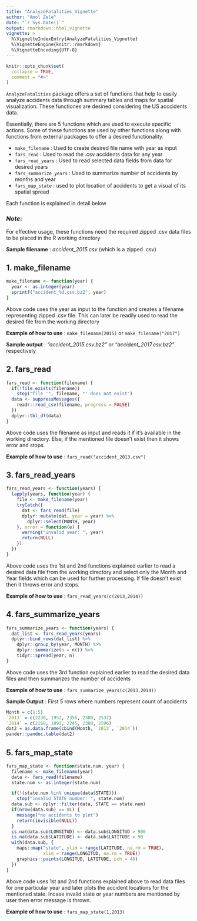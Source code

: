 ```yaml
---
title: "AnalyzeFatalities_Vignette"
author: "Amol Zele"
date: "`r Sys.Date()`"
output: rmarkdown::html_vignette
vignette: >
  %\VignetteIndexEntry{AnalyzeFatalities_Vignette}
  %\VignetteEngine{knitr::rmarkdown}
  %\VignetteEncoding{UTF-8}
---
```


```r
knitr::opts_chunk$set(
  collapse = TRUE,
  comment = "#>"
)
```

`AnalyzeFatalities` package offers a set of functions that help to easily analyze accidents data through summary tables and maps for spatial visualization. These functiones are desined considering the US acccidents data.

Essentially, there are 5 functions which are used to execute specific actions. Some of these functions are used by other functions along with functions from external packages to offer a desired functionality.

- `make_filename` : Used to create desired file name with year as input
- `fars_read` : Used to read the .csv accidents data for any year
- `fars_read_years` : Used to read selected data fields from data for desired years
- `fars_summarize_years` : Used to summarize number of accidents by months and year
- `fars_map_state` : used to plot location of accidents to get a visual of its spatial spread

Each function is explained in detail below

### _Note_: 
For effective usage, these functions need the required zipped .csv data files to be placed in the R working directory

__Sample filename__ : _accident_2015.csv_ (which is a zipped .csv)

## 1. make_filename
``` r
make_filename <- function(year) {
  year <- as.integer(year)
  sprintf("accident_%d.csv.bz2", year)
}
```

Above code uses the year as input to the function and creates a filename representing zipped .csv file. This can later be readily used to read the desired file from the working directory

__Example of how to use__ : 
`make_filename(2015)` or `make_filename("2017")`

__Sample output__ : _"accident_2015.csv.bz2"_   or   _"accident_2017.csv.bz2"_ respectively


## 2. fars_read
``` r
fars_read <- function(filename) {
  if(!file.exists(filename))
    stop("file '", filename, "' does not exist")
  data <- suppressMessages({
    readr::read_csv(filename, progress = FALSE)
  })
  dplyr::tbl_df(data)
}
```

Above code uses the filename as input and reads it if it's available in the working directory. Else, if the mentioned file doesn't exist then it shows error and stops.

__Example of how to use__ : 
`fars_read("accident_2013.csv")`

## 3. fars_read_years
```r
fars_read_years <- function(years) {
  lapply(years, function(year) {
    file <- make_filename(year)
    tryCatch({
      dat <- fars_read(file)
      dplyr::mutate(dat, year = year) %>%
        dplyr::select(MONTH, year)
    }, error = function(e) {
      warning("invalid year: ", year)
      return(NULL)
    })
  })
}
```
Above code uses the 1st and 2nd functions explained earlier to read a desired data file from the working directory and select only the Month and Year fields which can be used for further processing. If file doesn't exist then it throws error and stops.

__Example of how to use__ : 
`fars_read_years(c(2013,2014))`

## 4. fars_summarize_years
``` r
fars_summarize_years <- function(years) {
  dat_list <- fars_read_years(years)
  dplyr::bind_rows(dat_list) %>%
    dplyr::group_by(year, MONTH) %>%
    dplyr::summarize(n = n()) %>%
    tidyr::spread(year, n)
}
```
Above code uses the 3rd function explained earlier to read the desired data files and then summarizes the number of accidents

__Example of how to use__ : 
`fars_summarize_years(c(2013,2014))`

__Sample Output__ : First 5 rows where numbers represent count of accidents
``` r
Month = c(1:5)
`2013` = c(2230, 1952, 2356, 2300, 2532)
`2014` = c(2168, 1893, 2245, 2308, 2596)
dat2 = as.data.frame(cbind(Month, `2013`, `2014`))
pander::pandoc.table(dat2)
```



## 5. fars_map_state
``` r
fars_map_state <- function(state.num, year) {
  filename <- make_filename(year)
  data <- fars_read(filename)
  state.num <- as.integer(state.num)

  if(!(state.num %in% unique(data$STATE)))
    stop("invalid STATE number: ", state.num)
  data.sub <- dplyr::filter(data, STATE == state.num)
  if(nrow(data.sub) == 0L) {
    message("no accidents to plot")
    return(invisible(NULL))
  }
  is.na(data.sub$LONGITUD) <- data.sub$LONGITUD > 900
  is.na(data.sub$LATITUDE) <- data.sub$LATITUDE > 90
  with(data.sub, {
    maps::map("state", ylim = range(LATITUDE, na.rm = TRUE),
              xlim = range(LONGITUD, na.rm = TRUE))
    graphics::points(LONGITUD, LATITUDE, pch = 46)
  })
}
```
Above code uses 1st and 2nd functions explained above to read data files for one particular year and later plots the accident locations for the mentioned state. Incase invalid state or year numbers are mentioned by user then error message is thrown.

__Example of how to use__ : 
`fars_map_state(1,2013)`

